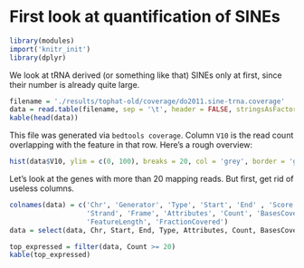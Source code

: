 # First look at quantification of SINEs

```r
library(modules)
import('knitr_init')
library(dplyr)
```

We look at tRNA derived (or something like that) SINEs only at first, since their number is already quite large.

```r
filename = './results/tophat-old/coverage/do2011.sine-trna.coverage'
data = read.table(filename, sep = '\t', header = FALSE, stringsAsFactors = FALSE)
kable(head(data))
```

This file was generated via `bedtools coverage`.
Column `V10` is the read count overlapping with the feature in that row. Here’s a rough overview:

```r
hist(data$V10, ylim = c(0, 100), breaks = 20, col = 'grey', border = 'grey')
```

Let’s look at the genes with more than 20 mapping reads. But first, get rid of useless columns.

```r
colnames(data) = c('Chr', 'Generator', 'Type', 'Start', 'End' , 'Score',
                   'Strand', 'Frame', 'Attributes', 'Count', 'BasesCovered',
                   'FeatureLength', 'FractionCovered')
data = select(data, Chr, Start, End, Type, Attributes, Count, BasesCovered)

top_expressed = filter(data, Count >= 20)
kable(top_expressed)
```

